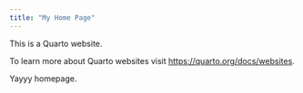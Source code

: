 ---
title: "My Home Page"
---

This is a Quarto website.

To learn more about Quarto websites visit <https://quarto.org/docs/websites>.

Yayyy homepage.